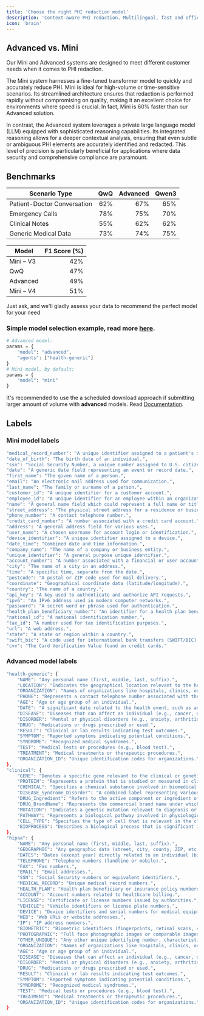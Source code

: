 ```yaml
---
title: 'Choose the right PHI redaction model'
description: 'Context-aware PHI redaction. Multilingual, fast and efficient.'
icon: 'brain'
---
```


## Advanced vs. Mini


Our Mini and Advanced systems are designed to meet different customer needs when it comes to PHI redaction.

The Mini system harnesses a fine-tuned transformer model to quickly and accurately reduce PHI. Mini is ideal for high-volume or time-sensitive scenarios. Its streamlined architecture ensures that redaction is performed rapidly without compromising on quality, making it an excellent choice for environments where speed is crucial. In fact, Mini is 60% faster than our Advanced solution.

In contrast, the Advanced system leverages a private large language model (LLM) equipped with sophisticated reasoning capabilities. Its integrated reasoning allows for a deeper contextual analysis, ensuring that even subtle or ambiguous PHI elements are accurately identified and redacted. This level of precision is particularly beneficial for applications where data security and comprehensive compliance are paramount. 

## Benchmarks

<Update label="HIPAA NER" description="Overall performance">

<!-- Scenario-based HIPAA-NER F1 scores (without Mini – V3) -->
| Scenario Type                   | QwQ  | Advanced | Qwen3 |
|---------------------------------|-----:|---------:|------:|
| Patient-Doctor Conversation     |  62% |      67% |   65% |
| Emergency Calls                 |  78% |      75% |   70% |
| Clinical Notes                  |  55% |      62% |   62% |
| Generic Medical Data            |  73% |      74% |   75% |

<!-- MTS-Dialog-TestSet-1 HIPAA-NER F1 scores -->
| Model      | F1 Score (%) |
|------------|-------------:|
| Mini – V3  |          42% |
| QwQ        |          47% |
| Advanced   |          49% |
| Mini – V4  |          51% |


</Update>


<Tip>

Just ask, and we'll gladly assess your data to recommend the perfect model for your need

</Tip>


### Simple model selection example, read more  [here](https://docs.nijta.com/GeneralUsage#minimal-python-usage-of-voice-harbor-api).

```python
# Advanced model:
params = {
    "model": "advanced",
    "agents": ["health-generic"]
}
# Mini model, by default:
params = {
    "model": "mini"
}
```

<Tip>

It's recommended to use the a scheduled download approach if submitting larger amount of volume  with **advanced** models. Read [Documentation](https://docs.nijta.com/api-reference/introduction#scheduled-download-use-case).  

</Tip>

## Labels

### Mini model labels

```bash
"medical_record_number": "A unique identifier assigned to a patient's medical records.",
"date_of_birth": "The birth date of an individual.",
"ssn": "Social Security Number, a unique number assigned to U.S. citizens and some residents.",
"date": "A generic date field representing an event or record date.",
"first_name": "The given name of a person.",
"email": "An electronic mail address used for communication.",
"last_name": "The family or surname of a person.",
"customer_id": "A unique identifier for a customer account.",
"employee_id": "A unique identifier for an employee within an organization.",
"name": "A general name field which could represent a full name or title.",
"street_address": "The physical street address for a residence or business.",
"phone_number": "A contact telephone number.",
"credit_card_number": "A number associated with a credit card account.",
"address": "A general address field for various uses.",
"user_name": "A chosen username for account login or identification.",
"device_identifier": "A unique identifier assigned to a device.",
"date_time": "Combined date and time information.",
"company_name": "The name of a company or business entity.",
"unique_identifier": "A general purpose unique identifier.",
"account_number": "A number associated with a financial or user account.",
"city": "The name of a city in an address.",
"time": "A specific time, separate from the date.",
"postcode": "A postal or ZIP code used for mail delivery.",
"coordinate": "Geographical coordinate data (latitude/longitude).",
"country": "The name of a country.",
"api_key": "A key used to authenticate and authorize API requests.",
"ipv6": "An IPv6 address used in modern computer networks.",
"password": "A secret word or phrase used for authentication.",
"health_plan_beneficiary_number": "An identifier for a health plan beneficiary.",
"national_id": "A national identification number.",
"tax_id": "A number used for tax identification purposes.",
"url": "A web address.",
"state": "A state or region within a country.",
"swift_bic": "A code used for international bank transfers (SWIFT/BIC).",
"cvv": "The Card Verification Value found on credit cards."
```

### Advanced model labels

```bash
"health-generic": {
    "NAME": "Any personal name (first, middle, last, suffix).",
    "LOCATION": "Indicates the geographical location relevant to the health record, such as city or country.",
    "ORGANIZATION": "Names of organizations like hospitals, clinics, or labs.",
    "PHONE": "Represents a contact telephone number associated with the record.",
    "AGE": "Age or age group of an individual.",
    "DATE": "A significant date related to the health event, such as admission or diagnosis date.",
    "DISEASE": "Diseases that can affect an individual (e.g., cancer, diabetes).",
    "DISORDER": "Mental or physical disorders (e.g., anxiety, arthritis).",
    "DRUG": "Medications or drugs prescribed or used.",
    "RESULT": "Clinical or lab results indicating test outcomes.",
    "SYMPTOM": "Reported symptoms indicating potential conditions.",
    "SYNDROME": "Recognized medical syndromes.",
    "TEST": "Medical tests or procedures (e.g., blood test).",
    "TREATMENT": "Medical treatments or therapeutic procedures.",
    "ORGANIZATION_ID": "Unique identification codes for organizations."
},
"clinical": {
    "GENE": "Denotes a specific gene relevant to the clinical or genetic data.",
    "PROTEIN": "Represents a protein that is studied or measured in clinical settings.",
    "CHEMICAL": "Specifies a chemical substance involved in biomedical studies or treatments.",
    "DISEASE_Syndrome_Disorder": "A combined label representing various clinical conditions such as diseases, syndromes, or disorders.",
    "DRUG_Ingredient": "Refers to the active component or ingredient of a drug formulation.",
    "DRUG_BrandName": "Represents the commercial brand name under which the drug is marketed.",
    "MUTATION": "Indicates a genetic mutation relevant to diagnosis or research.",
    "PATHWAY": "Represents a biological pathway involved in physiological or pathological processes.",
    "CELL_TYPE": "Specifies the type of cell that is relevant in the clinical context.",
    "BIOPROCESS": "Describes a biological process that is significant in clinical research or treatment."
},
"hipaa": {
    "NAME": "Any personal name (first, middle, last, suffix).",
    "GEOGRAPHIC": "Any geographic data (street, city, county, ZIP, etc.).",
    "DATES": "Dates (except year) directly related to an individual (birth, admission, discharge, death).",
    "TELEPHONE": "Telephone numbers (landline or mobile).",
    "FAX": "Fax numbers.",
    "EMAIL": "Email addresses.",
    "SSN": "Social Security numbers or equivalent identifiers.",
    "MEDICAL_RECORD": "Unique medical record numbers.",
    "HEALTH_PLAN": "Health plan beneficiary or insurance policy numbers.",
    "ACCOUNT": "Account numbers related to healthcare billing.",
    "LICENSE": "Certificate or license numbers issued by authorities.",
    "VEHICLE": "Vehicle identifiers or license plate numbers.",
    "DEVICE": "Device identifiers and serial numbers for medical equipment.",
    "WEB": "Web URLs or website addresses.",
    "IP": "IP address numbers.",
    "BIOMETRIC": "Biometric identifiers (fingerprints, retinal scans, voice prints).",
    "PHOTOGRAPHIC": "Full face photographic images or comparable images.",
    "OTHER_UNIQUE": "Any other unique identifying number, characteristic, or code.",
    "ORGANIZATION": "Names of organizations like hospitals, clinics, or labs.",
    "AGE": "Age or age group of an individual.",
    "DISEASE": "Diseases that can affect an individual (e.g., cancer, diabetes).",
    "DISORDER": "Mental or physical disorders (e.g., anxiety, arthritis).",
    "DRUG": "Medications or drugs prescribed or used.",
    "RESULT": "Clinical or lab results indicating test outcomes.",
    "SYMPTOM": "Reported symptoms indicating potential conditions.",
    "SYNDROME": "Recognized medical syndromes.",
    "TEST": "Medical tests or procedures (e.g., blood test).",
    "TREATMENT": "Medical treatments or therapeutic procedures.",
    "ORGANIZATION_ID": "Unique identification codes for organizations."
}
```
